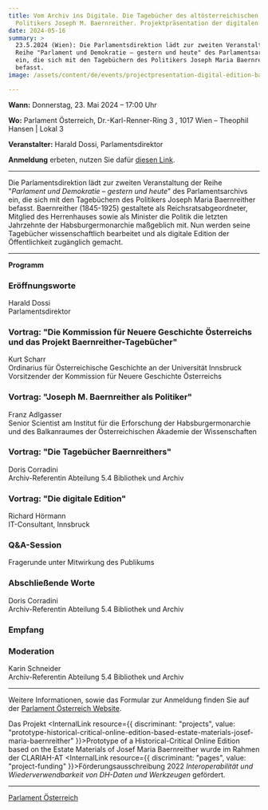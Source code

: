 ```yaml
---
title: Vom Archiv ins Digitale. Die Tagebücher des altösterreichischen
  Politikers Joseph M. Baernreither. Projektpräsentation der digitalen Edition.
date: 2024-05-16
summary: >
  23.5.2024 (Wien): Die Parlamentsdirektion lädt zur zweiten Veranstaltung der
  Reihe "Parlament und Demokratie – gestern und heute" des Parlamentsarchivs
  ein, die sich mit den Tagebüchern des Politikers Joseph Maria Baernreither
  befasst.
image: /assets/content/de/events/projectpresentation-digital-edition-baernreither/image.png

---
```


**Wann:** Donnerstag, 23. Mai 2024 – 17:00 Uhr

**Wo:** Parlament Österreich, Dr.-Karl-Renner-Ring 3 , 1017 Wien – Theophil Hansen | Lokal 3

**Veranstalter:** Harald Dossi, Parlamentsdirektor

**Anmeldung** erbeten, nutzen Sie dafür [diesen Link](https://www.parlament.gv.at/erleben/veranstaltungen/F516DFB84B9051ED85B89CDC3A8AB7F5?selectedtab=anmeldung).

***

Die Parlamentsdirektion lädt zur zweiten Veranstaltung der Reihe "*Parlament und Demokratie – gestern und heute*" des Parlamentsarchivs ein, die sich mit den Tagebüchern des Politikers Joseph Maria Baernreither befasst. Baernreither (1845-1925) gestaltete als Reichsratsabgeordneter, Mitglied des Herrenhauses sowie als Minister die Politik die letzten Jahrzehnte der Habsburgermonarchie maßgeblich mit. Nun werden seine Tagebücher wissenschaftlich bearbeitet und als digitale Edition der Öffentlichkeit zugänglich gemacht.

***

**Programm**

### Eröffnungsworte

Harald Dossi\
Parlamentsdirektor

### Vortrag: "Die Kommission für Neuere Geschichte Österreichs und das Projekt Baernreither-Tagebücher"

Kurt Scharr\
Ordinarius für Österreichische Geschichte an der Universität Innsbruck\
Vorsitzender der Kommission für Neuere Geschichte Österreichs

### Vortrag: "Joseph M. Baernreither als Politiker"

Franz Adlgasser\
Senior Scientist am Institut für die Erforschung der Habsburgermonarchie und des Balkanraumes der Österreichischen Akademie der Wissenschaften

### Vortrag: "Die Tagebücher Baernreithers"

Doris Corradini\
Archiv-Referentin Abteilung 5.4 Bibliothek und Archiv

### Vortrag: "Die digitale Edition"

Richard Hörmann\
IT-Consultant, Innsbruck

### Q\&A-Session

Fragerunde unter Mitwirkung des Publikums

### Abschließende Worte

Doris Corradini\
Archiv-Referentin Abteilung 5.4 Bibliothek und Archiv

### Empfang

### Moderation

Karin Schneider\
Archiv-Referentin Abteilung 5.4 Bibliothek und Archiv

***

Weitere Informationen, sowie das Formular zur Anmeldung finden Sie auf der [Parlament Österreich Website](https://www.parlament.gv.at/erleben/veranstaltungen/F516DFB84B9051ED85B89CDC3A8AB7F5?selectedtab=inhalt).

Das Projekt <InternalLink resource={{ discriminant: "projects", value: "prototype-historical-critical-online-edition-based-estate-materials-josef-maria-baernreither" }}>Prototype of a Historical-Critical Online Edition based on the Estate Materials of Josef Maria Baernreither</InternalLink> wurde im Rahmen der CLARIAH-AT <InternalLink resource={{ discriminant: "pages", value: "project-funding" }}>Förderungsausschreibung</InternalLink> 2022 *Interoperabilität und Wiederverwendbarkeit von DH-Daten und Werkzeugen* gefördert.

***

[Parlament Österreich](https://www.parlament.gv.at/erleben/veranstaltungen/F516DFB84B9051ED85B89CDC3A8AB7F5?selectedtab=inhalt)
